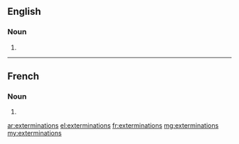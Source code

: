 ==English==

===Noun===
{{head|en|plural}}

# {{plural of|extermination|lang=en|nocat=1}}

----

==French==

===Noun===
{{head|fr|plural}}

# {{plural of|extermination|lang=fr|nocat=1}}

[[ar:exterminations]]
[[el:exterminations]]
[[fr:exterminations]]
[[mg:exterminations]]
[[my:exterminations]]